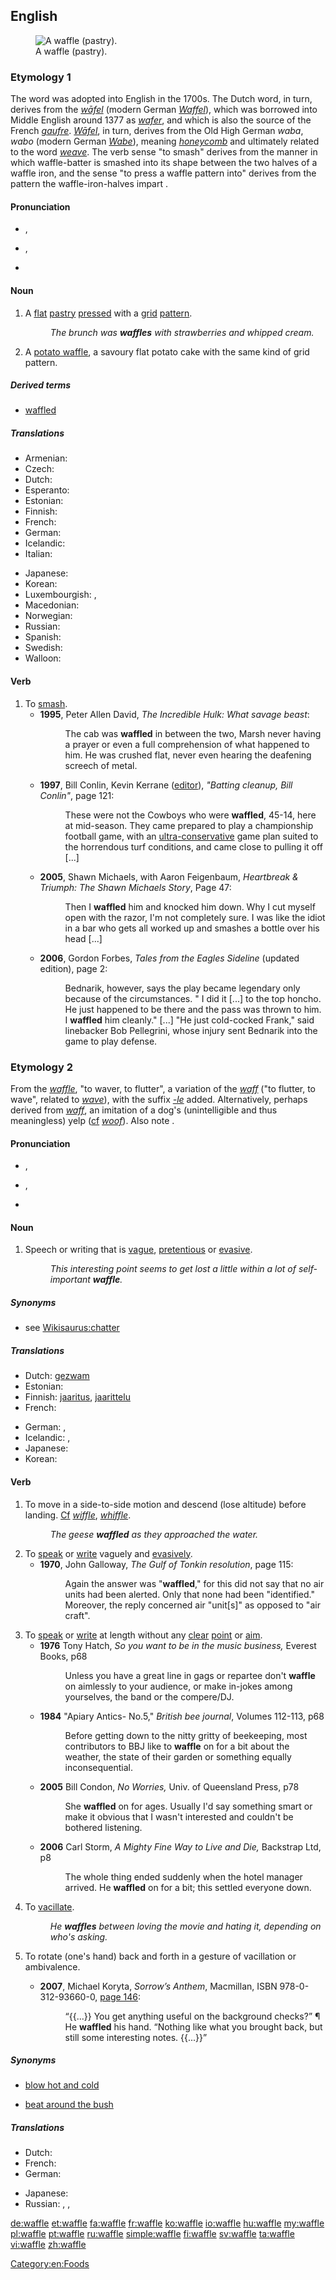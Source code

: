 ==English==
{{wikipedia}}
[[Image:Gaufre molle.jpg|thumb|right|A waffle (pastry).]]

===Etymology 1===
The {{etyl|nl}} word {{term|wafel|lang=nl}} was adopted into English in the 1700s.  The Dutch word, in turn, derives from the {{etyl|gml}} ''[[wafel|wāfel]]'' (modern German ''[[Waffel]]''), which was borrowed into Middle English around 1377<!--per WP--> as ''[[wafer]]'', and which is also the source of the French ''[[gaufre]]''. ''[[wafel|Wāfel]]'', in turn, derives from the Old High German ''waba'', ''wabo'' (modern German ''[[Wabe]]''), meaning ''[[honeycomb]]'' and ultimately related to the word ''[[weave]]''. The verb sense "to smash" derives from the manner in which waffle-batter is smashed into its shape between the two halves of a waffle iron, and the sense "to press a waffle pattern into" derives from the pattern the waffle-iron-halves impart<!-- duh -->.

====Pronunciation====
* {{a|UK}} {{IPA|/ˈwɒ.fl/}}, {{X-SAMPA|/"wOfl/}}
* {{a|US}} {{IPA|/ˈwɑ.fl/|/ˈwɔ.fl/}}, {{X-SAMPA|/"wOfl/|/"wAfl/}}
* {{audio|en-us-waffle.ogg|Audio (US)}}
*: {{rhymes|ɒfəl}}

====Noun====
{{en-noun}}

# {{countable}} A [[flat]] [[pastry]] [[press]]ed with a [[grid]] [[pattern]].
#: ''The brunch was '''waffles''' with strawberries and whipped cream.''
# {{context|countable|UK}} A [[w:Potato waffle|potato waffle]], a savoury flat potato cake with the same kind of grid pattern.

=====Derived terms=====
* [[waffled]]

=====Translations=====
{{trans-top|flat pastry}}
* Armenian: {{t-|hy|վաֆլի|tr=vafli|sc=Armn}}
* Czech: {{t-|cs|vafle|f}}
* Dutch: {{t+|nl|wafel|f}}
* Esperanto: {{t-|eo|vaflo}}
* Estonian: {{t-|et|vahvel}}
* Finnish: {{t-|fi|vohveli}}
* French: {{t+|fr|gaufre|f}}
* German: {{t+|de|Waffel|f}}
* Icelandic: {{t+|is|vaffla|f}}
* Italian: {{t-|it|cialda|f}}
{{trans-mid}}
* Japanese: {{t-|ja|ワッフル|tr=waffuru}}
* Korean: {{t-|ko|와플|sc=Kore}}
* Luxembourgish: {{t-|lb|Gaufre|f}}, {{t+|lb|Eisekuch|m}}
* Macedonian: {{t-|mk|вафла|f|tr=váfla}}
* Norwegian: {{t+|no|vaffel}}
* Russian: {{t+|ru|вафля|f|tr=váflja}}
* Spanish: {{t-|es|gofre|m}}
* Swedish: {{t+|sv|våffla|c}}
* Walloon: {{t+|wa|wåfe}}
{{trans-bottom}}

====Verb====
{{en-verb|waffl|ing}}

# To [[smash]].
#* '''1995''', Peter Allen David, ''The Incredible Hulk: What savage beast'':
#*: The cab was '''waffled''' in between the two, Marsh never having a prayer or even a full comprehension of what happened to him. He was crushed flat, never even hearing the deafening screech of metal.
#* '''1997''', Bill Conlin, Kevin Kerrane ([[editor]]), ''"Batting cleanup, Bill Conlin"'', page 121:
#*: These were not the Cowboys who were '''waffled''', 45-14, here at mid-season. They came prepared to play a championship football game, with an [[ultra-conservative]] game plan suited to the horrendous turf conditions, and came close to pulling it off [...]
#* '''2005''', Shawn Michaels, with Aaron Feigenbaum, ''Heartbreak & Triumph: The Shawn Michaels Story'', Page 47:
#*: Then I '''waffled''' him and knocked him down. Why I cut myself open with the razor, I'm not completely sure. I was like the idiot in a bar who gets all worked up and smashes a bottle over his head [...]
#* '''2006''', Gordon Forbes, ''Tales from the Eagles Sideline'' (updated edition), page 2:
#*: Bednarik, however, says the play became legendary only because of the circumstances. " I did it [...] to the top honcho. He just happened to be there and the pass was thrown to him. I '''waffled''' him cleanly." [...] "He just cold-cocked Frank," said linebacker Bob Pellegrini, whose injury sent Bednarik into the game to play defense. <!-- "waffled him" is in this instance a phrase Bednarik himself used -->

===Etymology 2===
From the {{etyl|sco}} ''[[waffle#Scots|waffle]]'', "to waver, to flutter", a variation of the {{etyl|sco}} ''[[waff]]'' ("to flutter, to wave", related to ''[[wave#English|wave]]''), with the suffix ''[[-le]]'' added. Alternatively, perhaps derived from ''[[waff]]'', an imitation of a dog's (unintelligible and thus meaningless) yelp ([[confer#Latin|cf]] ''[[woof]]''). Also note {{etyl|ang|-}} {{term|wæflian||to talk foolishly|lang=ang}}.

====Pronunciation====
* {{a|UK}} {{IPA|/ˈwɒfl/}}, {{X-SAMPA|/"wOfl/}}
* {{a|US}} {{IPA|/ˈwɑːfl/|/ˈwɔːfl/}}, {{X-SAMPA|/"wOfl/|/"wAfl/}}
* {{audio|en-us-waffle.ogg|Audio (US)}}
*: {{rhymes|ɒfəl}}

====Noun====
{{en-noun|-}}

# {{uncountable}} Speech or writing that is [[vague]], [[pretentious]] or [[evasive]].
#: ''This interesting point seems to get lost a little within a lot of self-important '''waffle'''.''

=====Synonyms=====
* {{sense|vague, pretentious or evasive talk}} see [[Wikisaurus:chatter]]

=====Translations=====
{{trans-top|speech or writing that is vague}}
* Dutch: [[gezwam]] {{n}}
* Estonian: {{t-|et|loba}}
* Finnish: [[jaaritus]], [[jaarittelu]]
* French: {{t+|fr|langue de bois|f}}
{{trans-mid}}
* German: {{t+|de|Geschwafel|n}}, {{t-|de|leere Phrasen|f|p}}
* Icelandic: {{t-|is|bull|n}},  {{t+|is|þvaður|n}}
* Japanese: {{t-|ja|つまらない話|tr=tsumaranai hanashi}}
* Korean: {{t-|ko|거만한 말|sc=Kore}}
{{trans-bottom}}

====Verb====
{{en-verb|waffl|ing}}

# {{context|of|_|birds}} To move in a side-to-side motion and descend (lose altitude) before landing. [[confer#Latin|Cf]] ''[[wiffle]]'', ''[[whiffle]]''.
#: ''The geese '''waffled''' as they approached the water.''
# To [[speak]] or [[write]] vaguely and [[evasive]]ly.
#* '''1970''', John Galloway, ''The Gulf of Tonkin resolution'', page 115:
#*: Again the answer was "'''waffled'''," for this did not say that no air units had been alerted. Only that none had been "identified." Moreover, the reply concerned air "unit[s]" as opposed to "air craft".
# To [[speak]] or [[write]] at length without any [[clear]] [[point]] or [[aim]].
#* '''1976''' Tony Hatch, ''So you want to be in the music business,'' Everest Books, p68
#*: Unless you have a great line in gags or repartee don't '''waffle''' on aimlessly to your audience, or make in-jokes among yourselves, the band or the compere/DJ.
#* '''1984''' "Apiary Antics- No.5," ''British bee journal'', Volumes 112-113, p68
#*: Before getting down to the nitty gritty of beekeeping, most contributors to BBJ like to '''waffle''' on for a bit about the weather, the state of their garden or something equally inconsequential.
#* '''2005''' Bill Condon, ''No Worries,'' Univ. of Queensland Press, p78
#*: She '''waffled''' on for ages. Usually I'd say something smart or make it obvious that I wasn't interested and couldn't be bothered listening.
#* '''2006''' Carl Storm, ''A Mighty Fine Way to Live and Die,'' Backstrap Ltd, p8
#*: The whole thing ended suddenly when the hotel manager arrived. He '''waffled''' on for a bit; this settled everyone down.
# To [[vacillate]].
#: ''He '''waffles''' between loving the movie and hating it, depending on who's asking.''
# {{transitive}} To rotate (one's hand) back and forth in a gesture of vacillation or ambivalence.
#* '''2007''', Michael Koryta, ''Sorrow’s Anthem'', Macmillan, ISBN 978-0-312-93660-0, [http://books.google.com/books?id=VgSswiePmHcC&pg=PA146&dq=waffled page 146]:
#*: “{{...}} You get anything useful on the background checks?” ¶ He '''waffled''' his hand. “Nothing like what you brought back, but still some interesting notes. {{...}}”

=====Synonyms=====
* {{sense|vacillate}} [[blow hot and cold]]
* {{sense|speak or write vaguely and evasively}} [[beat around the bush]]

=====Translations=====
{{trans-top|to speak or write waffle}}
* Dutch: {{t+|nl|zwammen}}
* French: {{t+|fr|gaufre}}
* German: {{t+|de|schwafeln}}
{{trans-mid}}
* Japanese: {{t-|ja|つまらない話をする|tr=tsumaranai hanashi o suru}}
* Russian: {{t-|ru|лить воду|tr=lit' vódu}},  {{t-|ru|болтать попусту|tr=boltát' pópustu}},  {{t-|ru|трепаться без толку|tr=trepát'sja bez tólku}}
{{trans-bottom}}

[[Category:en:Foods]]

[[de:waffle]]
[[et:waffle]]
[[fa:waffle]]
[[fr:waffle]]
[[ko:waffle]]
[[io:waffle]]
[[hu:waffle]]
[[my:waffle]]
[[pl:waffle]]
[[pt:waffle]]
[[ru:waffle]]
[[simple:waffle]]
[[fi:waffle]]
[[sv:waffle]]
[[ta:waffle]]
[[vi:waffle]]
[[zh:waffle]]